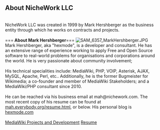 ==<strong>  About NicheWork LLC </strong>==
<br>
NicheWork LLC was created in 1999 by Mark Hershberger as the business entity through which he works on contracts and projects.
<br>
<br>
===<strong>  About Mark Hershberger</strong>===
[[File:SAM_6357_MarkHershberger.JPG]]
<br>
Mark Hershberger, aka "hexmode", is a developer and consultant. He has an extensive range of experience working to apply Free and Open Source software to real-world problems for organisations and corporations around the world. He is very passionate about community involvement; 
<br>
<br>
His technical specialities include: MediaWiki, PHP, VOIP, Asterisk, AJAX, MySQL, Apache, Perl, etc.. Additionally, he is the  former Bugmeister for Wikimedia;  a co-founder and member of MediaWiki Stakeholders; and a MediaWiki/PHP consultant since 2010. <br>
<br>
He can be reached via his business email at mah@nichework.com. The most recent copy of his resume can be found at [http://mah.everybody.org/resume.html mah.everybody.org/resume.html], or below. His personal blog is [https://hexmode.com/ hexmode.com]
<br>
<br>
[[MediaWiki Projects and Development]]
[[Resume]]
